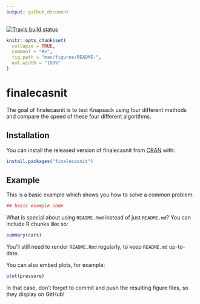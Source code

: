 ```yaml
---
output: github_document
---
```


[![Travis build status](https://travis-ci.org/nitinsverige/finalecasnit.svg?branch=master)](https://travis-ci.org/nitinsverige/finalecasnit)

<!-- README.md is generated from README.Rmd. Please edit that file -->

```r
knitr::opts_chunk$set(
  collapse = TRUE,
  comment = "#>",
  fig.path = "man/figures/README-",
  out.width = "100%"
)
```
# finalecasnit

The goal of finalecasnit is to test Knapsack using four different methods and compare the speed of these four different
algorithms.

## Installation

You can install the released version of finalecasnit from [CRAN](https://CRAN.R-project.org) with:

``` r
install.packages("finalecasnit")
```

## Example

This is a basic example which shows you how to solve a common problem:

```r
## basic example code
```

What is special about using `README.Rmd` instead of just `README.md`? You can include R chunks like so:

```r
summary(cars)
```

You'll still need to render `README.Rmd` regularly, to keep `README.md` up-to-date.

You can also embed plots, for example:

```r
plot(pressure)
```

In that case, don't forget to commit and push the resulting figure files, so they display on GitHub!
